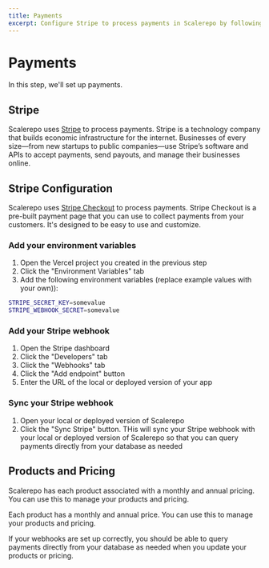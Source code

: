 ```yaml
---
title: Payments
excerpt: Configure Stripe to process payments in Scalerepo by following this guide, which includes setting up Stripe Checkout and a webhook. Additionally, learn how to use Scalerepo's pre-built products and pricing components to manage your pricing.
---
```


# Payments

In this step, we'll set up payments.

## Stripe

Scalerepo uses [Stripe](https://stripe.com/) to process payments. Stripe is a technology company that builds economic infrastructure for the internet. Businesses of every size—from new startups to public companies—use Stripe’s software and APIs to accept payments, send payouts, and manage their businesses online.

## Stripe Configuration

Scalerepo uses [Stripe Checkout](https://stripe.com/docs/payments/checkout) to process payments. Stripe Checkout is a pre-built payment page that you can use to collect payments from your customers. It's designed to be easy to use and customize.

### Add your environment variables

1. Open the Vercel project you created in the previous step
2. Click the "Environment Variables" tab
3. Add the following environment variables (replace example values with your own)):

```bash
STRIPE_SECRET_KEY=somevalue
STRIPE_WEBHOOK_SECRET=somevalue
```

### Add your Stripe webhook

1. Open the Stripe dashboard
2. Click the "Developers" tab
3. Click the "Webhooks" tab
4. Click the "Add endpoint" button
5. Enter the URL of the local or deployed version of your app

### Sync your Stripe webhook

1. Open your local or deployed version of Scalerepo
2. Click the "Sync Stripe" button. THis will sync your Stripe webhook with your local or deployed version of Scalerepo so that you can query payments directly from your database as needed

## Products and Pricing

Scalerepo has each product associated with a monthly and annual pricing. You can use this to manage your products and pricing.

Each product has a monthly and annual price. You can use this to manage your products and pricing.

If your webhooks are set up correctly, you should be able to query payments directly from your database as needed when you update your products or pricing.
